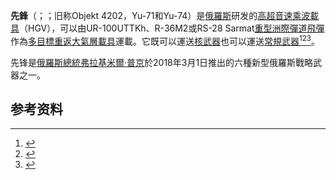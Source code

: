 {{noteTA
| G1 = Military
}}
{{translating|[[:en:Avangard_(hypersonic_glide_vehicle)|:en:Avangard (hypersonic glide vehicle)]]||tpercent=|time=2021-01-08UTC19:41:23}}
{{Request translation|en|}}
{{Infobox weapon
| name = 先锋高超音速导弹
| image = [[File:Hypersonic_rocket_complex_Avangard.jpg|300px]]
| caption = 搭载先锋的[[UR-100N|UR-100UTTKh]]弹道导弹发射图
| type = [[助推滑翔|高超音速乘波載具]]
| origin = [[俄羅斯聯邦|俄羅斯聯邦]]
<!-- Type selection -->| is_ranged = Yes
| is_explosive = Yes
| is_vehicle = Yes
| is_missile = Yes
| is_UK = <!-- Service history -->
| service = 2019年12月7日<ref name= "tass_combat_duty">{{cite news |url= https://tass.ru/armiya-i-opk/7436431 |title= Первый ракетный полк "Авангарда" заступил на боевое дежурство |website= [[TASS|TASS]] |date= 27 December 2019 |access-date= 27 December 2019 |language= ru |archive-date= 2021-11-15 |archive-url= https://web.archive.org/web/20211115183609/https://tass.ru/armiya-i-opk/7436431 |dead-url= no }}</ref>
| used_by = [[戰略導彈部隊|戰略導彈部隊]]
| wars = <!-- Production history -->
| designer = [[莫斯科熱工技術研究所|莫斯科熱工技術研究所]]
| manufacturer = [[沃特金斯克機械製造廠|沃特金斯克機械製造廠]]
| unit_cost = 
| production_date = 2018–現在<ref name="Avangard">{{cite web|url=https://www.rbc.ru/rbcfreenews/5b5048249a79479a995f2d5b|title=В России запустили серийное производство гиперзвуковой ракеты "Авангард"|website=РБК|access-date=2021-01-08|archive-date=2018-07-19|archive-url=https://web.archive.org/web/20180719102521/https://www.rbc.ru/rbcfreenews/5b5048249a79479a995f2d5b|dead-url=no}}</ref>
| number = 
| variants = <!-- General specifications -->
| mass = ~{{convert|2|tonnes|lb}}<ref name="missilethreat">{{cite web|url=https://missilethreat.csis.org/missile/avangard/|title=Avangard|website=missilethreat.csis.org|date=27 September 2019|access-date=28 December 2019|archive-date=2021-02-04|archive-url=https://web.archive.org/web/20210204093837/https://missilethreat.csis.org/missile/avangard/|dead-url=no}}</ref>
| length = 5.4 m<ref name="auto">{{cite news|title=Шахты "Авангарда". Почему гиперзвуковые блоки решили ставить на Урале|url=https://ria.ru/20181218/1548145263.html|date=18 December 2018|access-date=15 October 2019|language=ru|archive-date=2020-10-29|archive-url=https://web.archive.org/web/20201029173900/https://ria.ru/20181218/1548145263.html|dead-url=no}}</ref>
| passengers = <!-- Ranged weapon specifications -->
| sights = <!-- Artillery specifications -->
| traverse = <!-- Bladed weapon specifications -->
| haft_type = <!-- Explosive specifications -->
| yield = 0.8 - 2 Mt<ref name="auto"/>
<!-- Vehicle/missile specifications -->| speed = 20-27[[馬赫|馬赫]]<ref>Avangard, CSIS Missile Threat, https://missilethreat.csis.org/missile/avangard/ {{Wayback|url=https://missilethreat.csis.org/missile/avangard/ |date=20210204093837 }}</ref><ref name="Mach 27">{{cite web|url=https://tass.ru/armiya-i-opk/5958896|title=Борисов: испытания комплекса "Авангард" доказали его способность разгоняться до 27 Махов|website=[[TASS|TASS]]|date=27 December 2018|access-date=30 December 2018|language=ru|archive-date=2022-03-04|archive-url=https://web.archive.org/web/20220304092108/https://tass.ru/armiya-i-opk/5958896|dead-url=no}}</ref>
| launch_platform = [[ICBM|ICBM]]
| transport = <!-- For all -->
| ref = 
}}

'''先鋒'''（{{Lang-ru|Авангард}}；{{Lang|en|Vanguard}}；旧称Objekt 4202，Yu-71和Yu-74）是[[俄羅斯|俄羅斯]]研发的[[高超音速乘波載具|高超音速乘波載具]]（HGV），可以由UR-100UTTKh、R-36M2或RS-28 Sarmat[[重型洲際彈道飛彈|重型洲際彈道飛彈]]作為[[多目標重返大氣層載具|多目標重返大氣層載具]]運載。它既可以運送[[核武器|核武器]]也可以運送[[常規武器|常規武器]]<ref>{{cite web|url=http://www.thedrive.com/the-war-zone/18906/heres-the-six-super-weapons-putin-unveiled-during-fiery-address|title=Here's The Six Super Weapons Putin Unveiled During Fiery Address|first=Joseph|last=Trevithick|access-date=19 March 2018|archive-date=2021-01-12|archive-url=https://web.archive.org/web/20210112090339/https://www.thedrive.com/the-war-zone/18906/heres-the-six-super-weapons-putin-unveiled-during-fiery-address|dead-url=no}}</ref><ref>{{cite web|url=http://www.defenseworld.net/news/22162#.Wq7Ad0nxJqU|title=Russia's New Avangard Hypersonic Missile System To Enter Service By 2019|website=www.defenseworld.net|access-date=19 March 2018|archive-date=2021-01-11|archive-url=https://web.archive.org/web/20210111203551/https://www.defenseworld.net/news/22162#.Wq7Ad0nxJqU|dead-url=no}}</ref><ref>{{cite web |url=https://nationalpost.com/news/world/introducing-the-avangard-hypersonic-missile-a-look-inside-putins-new-high-tech-arsenal |title=Introducing 'Avangard' and 'Sarmat': Putin shows off new hypersonic, nuclear missiles |date=1 March 2018 |access-date=19 March 2018}}</ref>。

先锋是[[俄羅斯總統|俄羅斯總統]][[弗拉基米爾·普京|弗拉基米爾·普京]]於2018年3月1日推出的六種新型俄羅斯戰略武器之一。

==参考资料==
{{reflist}}